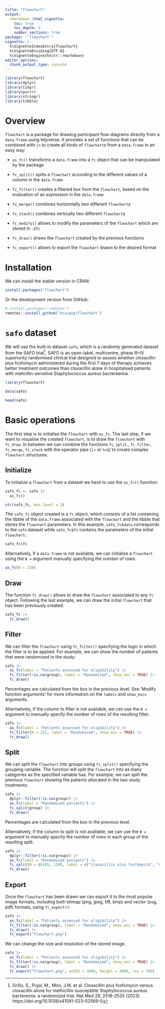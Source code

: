 ```yaml
---
title: "flowchart"
output:
  rmarkdown::html_vignette:
    toc: true
    toc_depth: 5
    number_sections: true
package: "`flowchart`"
vignette: >
  %\VignetteIndexEntry{flowchart}
  %\VignetteEncoding{UTF-8}
  %\VignetteEngine{knitr::rmarkdown}
editor_options: 
  chunk_output_type: console
---
```


```r
library(flowchart)
library(dplyr)
library(tidyr)
library(purrr)
library(stringr)
library(tibble)
```

# Overview 

`flowchart` is a package for drawing participant flow diagrams directly from a `data.frame` using tidyverse. It provides a set of functions that can be combined with `|>` to create all kinds of `flowchart`s from a `data.frame` in an easy way:

- `as_fc()` transforms a `data.frame` into a `fc` object that can be manipulated by the package

- `fc_split()` splits a `flowchart` according to the different values of a column in the `data.frame`

- `fc_filter()` creates a filtered box from the `flowchart`, based on the evaluation of an expression in the `data.frame`

- `fc_merge()` combines horizontally two different `flowchart`s

- `fc_stack()` combines vertically two different `flowchart`s

- `fc_modify()` allows to modify the parameters of the `flowchart` which are stored in `.$fc`

- `fc_draw()` draws the `flowchart` created by the previous functions

- `fc_export()` allows to export the `flowchart` drawn to the desired format

# Installation

We can install the stable version in CRAN:

```r
install.packages("flowchart")
```

Or the development version from GitHub:

```r
# install.packages("remotes")
remotes::install_github('bruigtp/flowchart')
```

# `safo` dataset

We will use the built-in dataset `safo`, which is a randomly generated dataset from the SAFO trial[^1]. SAFO is an open-label, multicentre, phase III–IV superiority randomised clinical trial designed to assess whether cloxacillin plus fosfomycin administered during the first 7 days of therapy achieves better treatment outcomes than cloxacillin alone in hospitalised patients with meticillin-sensitive Staphylococcus aureus bacteraemia.

[^1]: Grillo, S., Pujol, M., Miró, J.M. et al. Cloxacillin plus fosfomycin versus cloxacillin alone for methicillin-susceptible Staphylococcus aureus bacteremia: a randomized trial. Nat Med 29, 2518–2525 (2023). https://doi.org/10.1038/s41591-023-02569-0

```r
library(flowchart)

data(safo)

head(safo) 
```

# Basic operations

The first step is to initialise the `flowchart` with `as_fc`. The last step, if we want to visualise the created `flowchart`, is to draw the `flowchart` with `fc_draw`. In between we can combine the functions `fc_split`., `fc_filter`, `fc_merge`, `fc_stack` with the operator pipe (`|>` or `%>$`) to create complex `flowchart` structures.

## Initialize

To initialize a `flowchart` from a dataset we have to use the `as_fc()` function:

```r
safo_fc <- safo |> 
  as_fc()

str(safo_fc, max.level = 1)
```

The `safo_fc` object created is a `fc` object, which consists of a list containing the tibble of the `data.frame` associated with the `flowchart` and the tibble that stores the `flowchart` parameters. In this example, `safo_fc$data` corresponds to the `safo` dataset while `safo_fc$fc` contains the parameters of the initial `flowchart`:

```r
safo_fc$fc
```

Alternatively, if a `data.frame` is not available, we can initialize a `flowchart` using the `N =` argument manually specifying the number of rows:

```r
as_fc(N = 230)
```

## Draw

The function `fc_draw()` allows to draw the `flowchart` associated to any `fc` object. Following the last example, we can draw the initial `flowchart` that has been previously created:

```r
safo_fc |> 
  fc_draw()
```

## Filter 

We can filter the `flowchart` using `fc_filter()` specifying the logic in which the filter is to be applied. For example, we can show the number of patients that were randomized in the study:

```r
safo |> 
  as_fc(label = "Patients assessed for eligibility") |> 
  fc_filter(!is.na(group), label = "Randomized", show_exc = TRUE) |> 
  fc_draw()
```

Percentages are calculated from the box in the previous level. See 'Modify function arguments' for more information on the `label=` and `show_exc=` arguments. 

Alternatively, if the column to filter is not available, we can use the `N =` argument to manually specify the number of rows of the resulting filter:

```r
safo |> 
  as_fc(label = "Patients assessed for eligibility") |> 
  fc_filter(N = 215, label = "Randomized", show_exc = TRUE) |> 
  fc_draw()
```

## Split

We can split the `flowchart` into groups using `fc_split()` specifying the grouping variable. The function will split the `flowchart` into as many categories as the specified variable has. For example, we can split the previous `flowchart` showing the patients allocated in the two study treatments:

```r
safo |>
  dplyr::filter(!is.na(group)) |>
  as_fc(label = "Randomized patients") |>
  fc_split(group) |>
  fc_draw()
```

Percentages are calculated from the box in the previous level. 

Alternatively, if the column to split is not available, we can use the `N =` argument to manually specify the number of rows in each group of the resulting split:

```r
safo |>
  dplyr::filter(!is.na(group)) |>
  as_fc(label = "Randomized patients") |>
  fc_split(N = c(105, 110), label = c("cloxacillin plus fosfomycin", "cloxacillin alone")) |> 
  fc_draw()
```

## Export

Once the `flowchart` has been drawn we can export it to the most popular image formats, including both bitmap (png, jpeg, tiff, bmp) and vector (svg, pdf) formats, using `fc_export()`:

```r
safo |> 
  as_fc(label = "Patients assessed for eligibility") |>
  fc_filter(!is.na(group), label = "Randomized", show_exc = TRUE) |> 
  fc_draw() |> 
  fc_export("flowchart.png")
```

We can change the size and resolution of the stored image.

```r
safo |> 
  as_fc(label = "Patients assessed for eligibility") |>
  fc_filter(!is.na(group), label = "Randomized", show_exc = TRUE) |> 
  fc_draw() |> 
  fc_export("flowchart.png", width = 3000, height = 4000, res = 700)
```

